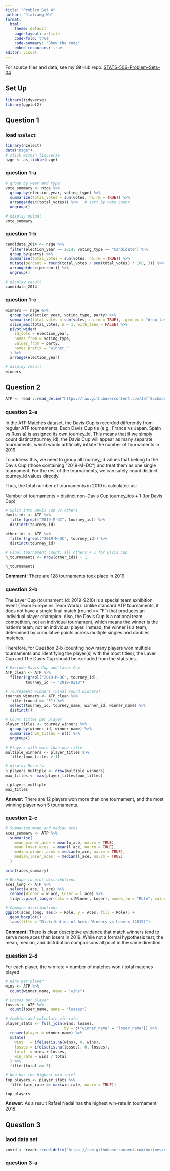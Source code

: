 ```yaml
---
title: "Problem Set 4"
author: "Jialiang Wu"
format:
  html:
    theme: default
    page-layout: article
    code-fold: true
    code-summary: "Show the code"
    embed-resources: true
editor: visual
---
```



For source files and data, see my GitHub repo: [STATS-506-Problem-Sets-04](https://github.com/CrispyShyYi/STATS-506-Problem-Sets/tree/main/set-4)

## Set Up
```r
library(tidyverse)
library(ggplot2)
```

## Question 1

### load `nzelect`
```r
library(nzelect)
data("nzge")
# stick within tidyverse
nzge <- as_tibble(nzge)
```

### question 1-a
```r
# group by year and type
vote_summary <- nzge %>%
  group_by(election_year, voting_type) %>%
  summarize(total_votes = sum(votes, na.rm = TRUE)) %>%
  arrange(desc(total_votes)) %>%   # sort by vote count
  ungroup()

# display output
vote_summary
```

### question 1-b
```r
candidate_2014 <- nzge %>%
  filter(election_year == 2014, voting_type == "Candidate") %>%
  group_by(party) %>%
  summarise(total_votes = sum(votes, na.rm = TRUE)) %>%
  mutate(percent = round(total_votes / sum(total_votes) * 100, 3)) %>%
  arrange(desc(percent)) %>%
  ungroup()

# display result
candidate_2014
```

### question 1-c
```r
winners <- nzge %>%
  group_by(election_year, voting_type, party) %>%
  summarise(total_votes = sum(votes, na.rm = TRUE), .groups = "drop_last") %>%
  slice_max(total_votes, n = 1, with_ties = FALSE) %>%
  pivot_wider(
    id_cols = election_year,
    names_from = voting_type,
    values_from = party,
    names_prefix = "winner_"
  ) %>%
  arrange(election_year)

# display result
winners
```

\newpage

## Question 2
```r
ATP <- readr::read_delim("https://raw.githubusercontent.com/JeffSackmann/tennis_atp/refs/heads/master/atp_matches_2019.csv", show_col_types = FALSE)
```

### question 2-a
In the ATP Matches dataset, the Davis Cup is recorded differently from regular ATP tournaments.
Each Davis Cup tie (e.g., France vs Japan, Spain vs Russia) is assigned its own tourney_id.
This means that if we simply count distinct(tourney_id), the Davis Cup will appear as many separate tournaments, which would artificially inflate the number of tournaments in 2019.

To address this, we need to group all tourney_id values that belong to the Davis Cup (those containing "2019-M-DC") and treat them as one single tournament.
For the rest of the tournaments, we can safely count distinct tourney_id values directly.

Thus, the total number of tournaments in 2019 is calculated as:

Number of tournaments = distinct non–Davis Cup tourney_ids + 1 (for Davis Cup)

```r
# Split into Davis Cup vs others
davis_ids <- ATP %>%
  filter(grepl("2019-M-DC", tourney_id)) %>%
  distinct(tourney_id)

other_ids <- ATP %>%
  filter(!grepl("2019-M-DC", tourney_id)) %>%
  distinct(tourney_id)

# Final tournament count: all others + 1 for Davis Cup
n_tournaments <- nrow(other_ids) + 1

n_tournaments
```

**Comment:** There are 128 tournaments took place in 2019

### question 2-b
The Laver Cup (tournament_id: 2019-9210)  is a special team exhibition event (Team Europe vs Team World).
Unlike standard ATP tournaments, it does not have a single final match (round == "F") that produces an individual player champion. Also, the Davis Cup is a national team competition, not an individual tournament, which means the winner is the nation’s team, not an individual player.
Instead, the winner is a team, determined by cumulative points across multiple singles and doubles matches.

Therefore, for Question 2-b (counting how many players won multiple tournaments and identifying the player(s) with the most titles), the Laver Cup and The Davis Cup should be excluded from the statistics.
```r
# Exclude Davis Cup and Laver Cup
ATP_clean <- ATP %>%
  filter(!grepl("2019-M-DC", tourney_id),
         tourney_id != "2019-9210")

# Tournament winners (Final round winners)
tourney_winners <- ATP_clean %>%
  filter(round == "F") %>%
  select(tourney_id, tourney_name, winner_id, winner_name) %>%
  distinct()

# Count titles per player
player_titles <- tourney_winners %>%
  group_by(winner_id, winner_name) %>%
  summarise(num_titles = n()) %>%
  ungroup()

# Players with more than one title
multiple_winners <- player_titles %>%
  filter(num_titles > 1)

# display Results
n_players_multiple <- nrow(multiple_winners)
max_titles <- max(player_titles$num_titles)

n_players_multiple
max_titles
```

**Answer:** There are 12 players won more than one tournament, and the most winning player won 5 tournaments.

### question 2-c
```r
# Summarize mean and median aces
aces_summary <- ATP %>%
  summarise(
    mean_winner_aces = mean(w_ace, na.rm = TRUE),
    mean_loser_aces  = mean(l_ace, na.rm = TRUE),
    median_winner_aces = median(w_ace, na.rm = TRUE),
    median_loser_aces  = median(l_ace, na.rm = TRUE)
  )

print(aces_summary)

# Reshape to plot distributions
aces_long <- ATP %>%
  select(w_ace, l_ace) %>%
  rename(Winner = w_ace, Loser = l_ace) %>%
  tidyr::pivot_longer(cols = c(Winner, Loser), names_to = "Role", values_to = "Aces")

# Compare distributions
ggplot(aces_long, aes(x = Role, y = Aces, fill = Role)) +
  geom_boxplot() +
  labs(title = "Distribution of Aces: Winners vs Losers (2019)")
```

**Comment:** There is clear descriptive evidence that match winners tend to serve more aces than losers in 2019. While not a formal hypothesis test, the mean, median, and distribution comparisons all point in the same direction.

### question 2-d
For each player, the win rate = number of matches won / total matches played
```r
# Wins per player
wins <- ATP %>%
  count(winner_name, name = "wins")

# Losses per player
losses <- ATP %>%
  count(loser_name, name = "losses")

# Combine and calculate win-rate
player_stats <- full_join(wins, losses,
                          by = c("winner_name" = "loser_name")) %>%
  rename(player = winner_name) %>%
  mutate(
    wins   = ifelse(is.na(wins), 0, wins),
    losses = ifelse(is.na(losses), 0, losses),
    total  = wins + losses,
    win_rate = wins / total
  ) %>%
  filter(total >= 5)

# Who has the highest win-rate?
top_players <- player_stats %>%
  filter(win_rate == max(win_rate, na.rm = TRUE))

top_players
```
**Answer:** As a result Rafael Nadal has the highest win-rate in tournament 2019.

\newpage

## Question 3
### laod data set
```r
covid <- readr::read_delim("https://raw.githubusercontent.com/nytimes/covid-19-data/refs/heads/master/rolling-averages/us.csv", show_col_types = FALSE)
```

### question 3-a
```r

```

